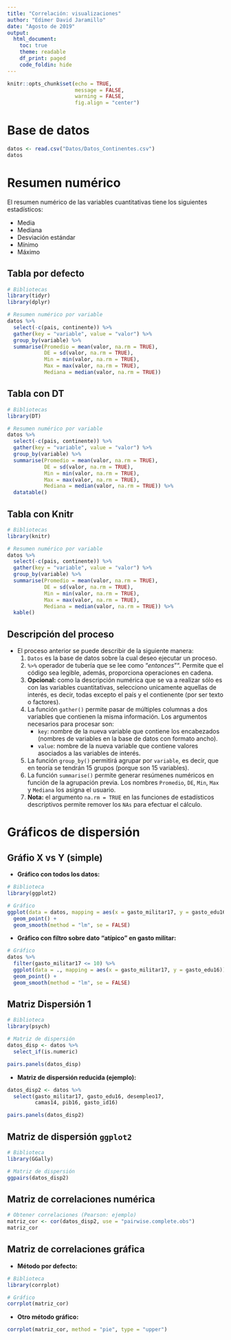 ```yaml
---
title: "Correlación: visualizaciones"
author: "Edimer David Jaramillo"
date: "Agosto de 2019"
output:
  html_document:
    toc: true
    theme: readable
    df_print: paged
    code_foldin: hide
---
```


```r
knitr::opts_chunk$set(echo = TRUE,
                      message = FALSE,
                      warning = FALSE,
                      fig.align = "center")
```

# Base de datos

```r
datos <- read.csv("Datos/Datos_Continentes.csv")
datos
```

# Resumen numérico {.tabset .tabset-fade .tabset-pills}

El resumen numérico de las variables cuantitativas tiene los siguientes estadísticos:

- Media
- Mediana
- Desviación estándar
- Mínimo
- Máximo

## Tabla por defecto

```r
# Bibliotecas
library(tidyr)
library(dplyr)

# Resumen numérico por variable
datos %>% 
  select(-c(pais, continente)) %>% 
  gather(key = "variable", value = "valor") %>% 
  group_by(variable) %>% 
  summarise(Promedio = mean(valor, na.rm = TRUE),
            DE = sd(valor, na.rm = TRUE),
            Min = min(valor, na.rm = TRUE),
            Max = max(valor, na.rm = TRUE),
            Mediana = median(valor, na.rm = TRUE))
```

## Tabla con DT

```r
# Bibliotecas
library(DT)

# Resumen numérico por variable
datos %>% 
  select(-c(pais, continente)) %>% 
  gather(key = "variable", value = "valor") %>% 
  group_by(variable) %>% 
  summarise(Promedio = mean(valor, na.rm = TRUE),
            DE = sd(valor, na.rm = TRUE),
            Min = min(valor, na.rm = TRUE),
            Max = max(valor, na.rm = TRUE),
            Mediana = median(valor, na.rm = TRUE)) %>% 
  datatable()
```

## Tabla con Knitr

```r
# Bibliotecas
library(knitr)

# Resumen numérico por variable
datos %>% 
  select(-c(pais, continente)) %>% 
  gather(key = "variable", value = "valor") %>% 
  group_by(variable) %>% 
  summarise(Promedio = mean(valor, na.rm = TRUE),
            DE = sd(valor, na.rm = TRUE),
            Min = min(valor, na.rm = TRUE),
            Max = max(valor, na.rm = TRUE),
            Mediana = median(valor, na.rm = TRUE)) %>% 
  kable()
```

## Descripción del proceso

- El proceso anterior se puede describir de la siguiente manera:
    1. `Datos` es la base de datos sobre la cual deseo ejecutar un proceso.
    2. `%>%` operador de tubería que se lee como "*entonces*"". Permite que el código sea legible, además, proporciona operaciones en cadena.
    3. **Opcional:** como la descripción numérica que se va a realizar sólo es con las variables cuantitativas, selecciono unicamente aquellas de interés, es decir, todas excepto el país y el contienente (por ser texto o factores).
    4. La función `gather()` permite pasar de múltiples columnas a dos variables que contienen la misma información. Los argumentos necesarios para procesar son:
        - `key`: nombre de la nueva variable que contiene los encabezados (nombres de variables en la base de datos con formato ancho). 
        - `value`: nombre de la nueva variable que contiene valores asociados a las variables de interés.
    5. La función `group_by()` permitirá agrupar por `variable`, es decir, que en teoría se tendrán 15 grupos (porque son 15 variables).
    6. La función `summarise()` permite generar resúmenes numéricos en función de la agrupación previa. Los nombres `Promedio`, `DE`, `Min`, `Max` y `Mediana` los asigna el usuario.
    7. **Nota:** el argumento `na.rm = TRUE` en las funciones de estadísticos descriptivos permite remover los `NAs` para efectuar el cálculo.

# Gráficos de dispersión {.tabset .tabset-fade .tabset-pills}

## Gráfio X vs Y (simple)

- **Gráfico con todos los datos:**

```r
# Biblioteca
library(ggplot2)

# Gráfico
ggplot(data = datos, mapping = aes(x = gasto_militar17, y = gasto_edu16)) +
  geom_point() +
  geom_smooth(method = "lm", se = FALSE)
```

- **Gráfico con filtro sobre dato "atípico" en gasto militar:**

```r
# Gráfico
datos %>%
  filter(gasto_militar17 <= 10) %>% 
  ggplot(data = ., mapping = aes(x = gasto_militar17, y = gasto_edu16)) +
  geom_point() +
  geom_smooth(method = "lm", se = FALSE)
```

## Matriz Dispersión 1

```r
# Biblioteca
library(psych)

# Matriz de dispersión
datos_disp <- datos %>%
  select_if(is.numeric)

pairs.panels(datos_disp)
```

- **Matriz de dispersión reducida (ejemplo):**

```r
datos_disp2 <- datos %>%
  select(gasto_militar17, gasto_edu16, desempleo17,
         camas14, pib16, gasto_id16)

pairs.panels(datos_disp2)
```

## Matriz de dispersión `ggplot2`

```r
# Biblioteca
library(GGally)

# Matriz de dispersión
ggpairs(datos_disp2)
```

## Matriz de correlaciones numérica

```r
# Obtener correlaciones (Pearson: ejemplo)
matriz_cor <- cor(datos_disp2, use = "pairwise.complete.obs")
matriz_cor
```

## Matriz de correlaciones gráfica

- **Método por defecto:**

```r
# Biblioteca
library(corrplot)

# Gráfico
corrplot(matriz_cor)
```

- **Otro método gráfico:**

```r
corrplot(matriz_cor, method = "pie", type = "upper")
```


